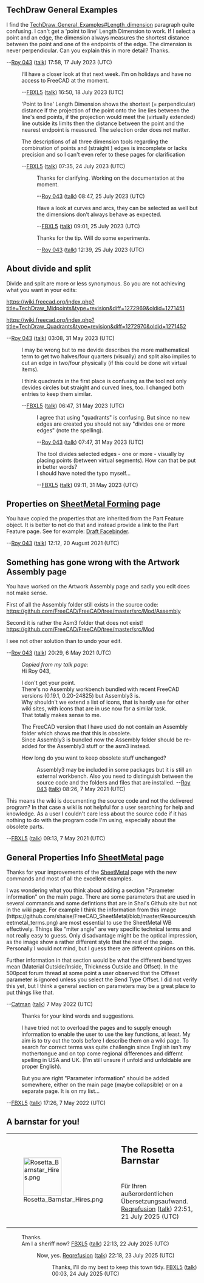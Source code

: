 == TechDraw General Examples ==

I find the [[TechDraw_General_Examples#Length_dimension]] paragraph quite confusing. I can't get a 'point to line' Length Dimension to work. If I select a point and an edge, the dimension always measures the shortest distance between the point and one of the endpoints of the edge. The dimension is never perpendicular. Can you explain this in more detail? Thanks.

--[[User:Roy 043|Roy 043]] ([[User talk:Roy 043|talk]]) 17:58, 17 July 2023 (UTC)

: I‘ll have a closer look at that next week. I‘m on holidays and have no access to FreeCAD at the moment.

: --[[User:FBXL5|FBXL5]] ([[User talk:FBXL5|talk]]) 16:50, 18 July 2023 (UTC)

: 'Point to line' Length Dimension shows the shortest (= perpendicular) distance if the projection of the point onto the line lies between the line's end points, if the projection would meet the (virtually extended) line outside its limits then the distance between the point and the nearest endpoint is measured. The selection order does not matter.

: The descriptions of all three dimension tools regarding the combination of points and (straight ) edges is imcomplete or lacks precision and so I can't even refer to these pages for clarification

: --[[User:FBXL5|FBXL5]] ([[User talk:FBXL5|talk]]) 07:35, 24 July 2023 (UTC)

:: Thanks for clarifying. Working on the documentation at the moment.

:: --[[User:Roy 043|Roy 043]] ([[User talk:Roy 043|talk]]) 08:47, 25 July 2023 (UTC)

::: Have a look at curves and arcs, they can be selected as well but the dimensions don’t always behave as expected.

::: --[[User:FBXL5|FBXL5]] ([[User talk:FBXL5|talk]]) 09:01, 25 July 2023 (UTC)

:::: Thanks for the tip. Will do some experiments.

:::: --[[User:Roy 043|Roy 043]] ([[User talk:Roy 043|talk]]) 12:39, 25 July 2023 (UTC)

== About divide and split ==

Divide and split are more or less synonymous. So you are not achieving what you want in your edits:

https://wiki.freecad.org/index.php?title=TechDraw_Midpoints&type=revision&diff=1272969&oldid=1271451

https://wiki.freecad.org/index.php?title=TechDraw_Quadrants&type=revision&diff=1272970&oldid=1271452

--[[User:Roy 043|Roy 043]] ([[User talk:Roy 043|talk]]) 03:08, 31 May 2023 (UTC)

: I may be wrong but to me devide describes the more mathematical term to get two halves/four quarters (visually) and split also implies to cut an edge in two/four physically (if this could be done wit virtual items).

: I think quadrants in the first place is confusing as the tool not only devides circles but straight and curved lines, too. I changed both entries to keep them similar.

:--[[User:FBXL5|FBXL5]] ([[User talk:FBXL5|talk]]) 06:47, 31 May 2023 (UTC)

:: I agree that using "quadrants" is confusing. But since no new edges are created you should not say "divides one or more edges" (note the spelling).

:: --[[User:Roy 043|Roy 043]] ([[User talk:Roy 043|talk]]) 07:47, 31 May 2023 (UTC)

::: The tool divides selected edges - one or more - visually by placing points (between virtual segments). How can that be put in better words?
::: I should have noted the typo myself...

:::--[[User:FBXL5|FBXL5]] ([[User talk:FBXL5|talk]]) 09:11, 31 May 2023 (UTC)

== Properties on [[SheetMetal_Forming|SheetMetal Forming]] page ==

You have copied the properties that are inherited from the Part Feature object. It is better to not do that and instead provide a link to the Part Feature page. See for example: [[Draft_Facebinder|Draft Facebinder]].

--[[User:Roy 043|Roy 043]] ([[User talk:Roy 043|talk]]) 12:12, 20 August 2021 (UTC)

== Something has gone wrong with the Artwork Assembly page ==

You have worked on the Artwork Assembly page and sadly you edit does not make sense.

First of all the Assembly folder still exists in the source code:
https://github.com/FreeCAD/FreeCAD/tree/master/src/Mod/Assembly

Second it is rather the Asm3 folder that does not exist!
https://github.com/FreeCAD/FreeCAD/tree/master/src/Mod

I see not other solution than to undo your edit.

--[[User:Roy 043|Roy 043]] ([[User talk:Roy 043|talk]]) 20:29, 6 May 2021 (UTC)

:''Copied from my talk page:''
:Hi Roy 043,

:I don't get your point. 
:There's no Assembly workbench bundled with recent FreeCAD versions (0.19.1, 0.20-24825) but Assembly3 is. 
:Why shouldn't we extend a list of icons, that is hardly use for other wiki sites, with icons that are in use now for a similar task.
:That totally makes sense to me.

:The FreeCAD version that I have used do not contain an Assembly folder which shows me that this is obsolete. 
:Since Assembly3 is bundled now the Assembly folder should be re-added for the Assembly3 stuff or the asm3 instead.

:How long do you want to keep obsolete stuff unchanged?

::Assembly3 may be included in some packages but it is still an external workbench. Also you need to distinguish between the source code and the folders and files that are installed. --[[User:Roy 043|Roy 043]] ([[User talk:Roy 043|talk]]) 08:26, 7 May 2021 (UTC)

This means the wiki is documenting the source code and not the delivered program?
In that case a wiki is not helpful for a user searching for help and knowledge.
As a user I couldn't care less about the source code if it has nothing to do with the program code I'm using, especially about the obsolete parts.

--[[User:FBXL5|FBXL5]] ([[User talk:FBXL5|talk]]) 09:13, 7 May 2021 (UTC)

== General Properties Info [[SheetMetal]] page ==
Thanks for your improvements of the [[SheetMetal]] page with the new commands and most of all the excellent examples. 

I was wondering what you think about adding a section "Parameter information" on the main page. There are some parameters that are used in several commands and some defintions that are in Shai's Github site but not in the wiki page. For example I think the information from this image (https://github.com/shaise/FreeCAD_SheetMetal/blob/master/Resources/sheetmetal_terms.png) are most essential to use the SheetMetal WB effectively. Things like "miter angle" are very specific technical terms and not really easy to guess. Only disadvantage might be the optical impression, as the image show a rather different style that the rest of the page. Personally I would not mind, but I guess there are different opinions on this. 

Further information in that section would be what the different bend tpyes mean (Material Outside/Inside, Thickness Outside and Offset). In the 500post forum thread at some point a user observed that the Offeset parameter is ignored unless you select the Bend Type Offset. I did not verify this yet, but I think a general section on parameters may be a great place to put things like that.

--[[User:Catman|Catman]] ([[User talk:Catman|talk]]) 7 May 2022 (UTC)


: Thanks for your kind words and suggestions.

: I have tried not to overload the pages and to supply enough information to enable the user to use the key functions, at least. My aim is to try out the tools before I describe them on a wiki page. To search for correct terms was quite challengin since English isn't my mothertongue and on top come regional differences and differnt spelling in USA and UK. (I'm still unsure if unfold and unfoldable are proper English).

: But you are right "Parameter information" should be added somewhere, either on the main page (maybe collapsible) or on a separate page. It is on my list...

--[[User:FBXL5|FBXL5]] ([[User talk:FBXL5|talk]]) 17:26, 7 May 2022 (UTC)

== A barnstar for you! ==

{| style="background-color: #fdffe7; border: 1px solid #fceb92;"
|rowspan="2" style="vertical-align: middle; padding: 5px;" | [[File:Rosetta Barnstar Hires.png|100px]]
|style="font-size: x-large; padding: 3px 3px 0 3px; height: 1.5em;" | '''The Rosetta Barnstar'''
|-
|style="vertical-align: middle; padding: 3px;" | Für Ihren außerordentlichen Übersetzungsaufwand. [[User:Reqrefusion|Reqrefusion]] ([[User talk:Reqrefusion|talk]]) 22:51, 21 July 2025 (UTC)
|}

:Thanks.
:Am I a sheriff now? [[User:FBXL5|FBXL5]] ([[User talk:FBXL5|talk]]) 22:13, 22 July 2025 (UTC)
::Now, yes. [[User:Reqrefusion|Reqrefusion]] ([[User talk:Reqrefusion|talk]]) 22:18, 23 July 2025 (UTC)
:::Thanks, I'll do my best to keep this town tidy. [[User:FBXL5|FBXL5]] ([[User talk:FBXL5|talk]]) 00:03, 24 July 2025 (UTC)